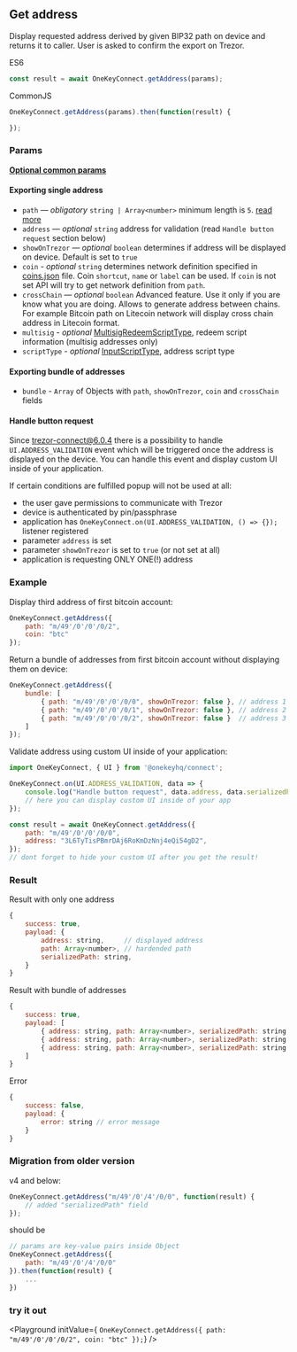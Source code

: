 
## Get address
Display requested address derived by given BIP32 path on device and returns it to caller. User is asked to confirm the export on Trezor.

ES6
```javascript
const result = await OneKeyConnect.getAddress(params);
```

CommonJS
```javascript
OneKeyConnect.getAddress(params).then(function(result) {

});
```

### Params
[****Optional common params****](./commonParams)
#### Exporting single address
* `path` — *obligatory* `string | Array<number>` minimum length is `5`. [read more](./path)
* `address` — *optional* `string` address for validation (read `Handle button request` section below)
* `showOnTrezor` — *optional* `boolean` determines if address will be displayed on device. Default is set to `true`
* `coin` - *optional* `string` determines network definition specified in [coins.json](https://github.com/OneKeyHQ/connect/blob/onekey/src/data/coins.json) file. Coin `shortcut`, `name` or `label` can be used. If `coin` is not set API will try to get network definition from `path`.
* `crossChain` — *optional* `boolean` Advanced feature. Use it only if you are know what you are doing. Allows to generate address between chains. For example Bitcoin path on Litecoin network will display cross chain address in Litecoin format.
* `multisig` - *optional* [MultisigRedeemScriptType](https://github.com/OneKeyHQ/connect/blob/onekey/src/js/types/trezor.js#L107), redeem script information (multisig addresses only)
* `scriptType` - *optional* [InputScriptType](https://github.com/OneKeyHQ/connect/blob/onekey/src/js/types/trezor.js#L113), address script type

#### Exporting bundle of addresses
* `bundle` - `Array` of Objects with `path`, `showOnTrezor`, `coin` and `crossChain` fields

#### Handle button request
Since trezor-connect@6.0.4 there is a possibility to handle `UI.ADDRESS_VALIDATION` event which will be triggered once the address is displayed on the device.
You can handle this event and display custom UI inside of your application.

If certain conditions are fulfilled popup will not be used at all:
- the user gave permissions to communicate with Trezor
- device is authenticated by pin/passphrase
- application has `OneKeyConnect.on(UI.ADDRESS_VALIDATION, () => {});` listener registered
- parameter `address` is set
- parameter `showOnTrezor` is set to `true` (or not set at all)
- application is requesting ONLY ONE(!) address


### Example
Display third address of first bitcoin account:
```javascript
OneKeyConnect.getAddress({
    path: "m/49'/0'/0'/0/2",
    coin: "btc"
});
```
Return a bundle of addresses from first bitcoin account without displaying them on device:
```javascript
OneKeyConnect.getAddress({
    bundle: [
        { path: "m/49'/0'/0'/0/0", showOnTrezor: false }, // address 1
        { path: "m/49'/0'/0'/0/1", showOnTrezor: false }, // address 2
        { path: "m/49'/0'/0'/0/2", showOnTrezor: false }  // address 3
    ]
});
```
Validate address using custom UI inside of your application:
```javascript
import OneKeyConnect, { UI } from '@onekeyhq/connect';

OneKeyConnect.on(UI.ADDRESS_VALIDATION, data => {
    console.log("Handle button request", data.address, data.serializedPath);
    // here you can display custom UI inside of your app
});

const result = await OneKeyConnect.getAddress({
    path: "m/49'/0'/0'/0/0",
    address: "3L6TyTisPBmrDAj6RoKmDzNnj4eQi54gD2",
});
// dont forget to hide your custom UI after you get the result!
```

### Result
Result with only one address
```javascript
{
    success: true,
    payload: {
        address: string,     // displayed address
        path: Array<number>, // hardended path
        serializedPath: string,
    }
}
```
Result with bundle of addresses
```javascript
{
    success: true,
    payload: [
        { address: string, path: Array<number>, serializedPath: string }, // address 1
        { address: string, path: Array<number>, serializedPath: string }, // address 2
        { address: string, path: Array<number>, serializedPath: string }, // address 3
    ]
}
```
Error
```javascript
{
    success: false,
    payload: {
        error: string // error message
    }
}
```

### Migration from older version

v4 and below:
```javascript
OneKeyConnect.getAddress("m/49'/0'/4'/0/0", function(result) {
    // added "serializedPath" field
});
```
should be
```javascript
// params are key-value pairs inside Object
OneKeyConnect.getAddress({ 
    path: "m/49'/0'/4'/0/0" 
}).then(function(result) {
    ...
})
```


### try it out
<Playground
    initValue={
`OneKeyConnect.getAddress({
    path: "m/49'/0'/0'/0/2",
    coin: "btc"
});`}
/>

